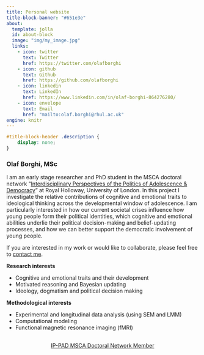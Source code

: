 ```yaml
---
title: Personal website
title-block-banner: "#651e3e"
about:
  template: jolla
  id: about-block
  image: "img/my_image.jpg"
  links:
    - icon: twitter
      text: Twitter
      href: https://twitter.com/olafborghi
    - icon: github
      text: Github
      href: https://github.com/olafborghi
    - icon: linkedin
      text: LinkedIn
      href: https://www.linkedin.com/in/olaf-borghi-864276280/
    - icon: envelope
      text: Email
      href: "mailto:olaf.borghi@rhul.ac.uk"  
engine: knitr
---
```


```css
#title-block-header .description {
    display: none;
}
```

::: {#about-block}
:::

### Olaf Borghi, MSc


I am an early stage researcher and PhD student in the MSCA doctoral network “[Interdisciplinary Perspectives of the Politics of Adolescence & Democracy](www.ippad.eu)” at Royal Holloway, University of London. In this project I investigate the relative contributions of cognitive and emotional traits to ideological thinking across the developmental window of adolescence. I am particularly interested in how our current societal crises influence how young people form their political identities, which cognitive and emotional abilities underlie their political decision-making and belief-updating processes, and how we can better support the democratic involvement of young people.

If you are interested in my work or would like to collaborate, please feel free to [contact me](mailto:olaf.borghi@rhul.ac.uk).

**Research interests**

- Cognitive and emotional traits and their development
- Motivated reasoning and Bayesian updating
- Ideology, dogmatism and political decision making

**Methodological interests**

- Experimental and longitudinal data analysis (using SEM and LMM)
- Computational modeling
- Functional magnetic resonance imaging (fMRI)


```{=html}
<div  style="margin: 30px; text-align: center;">
<a class="btn btn-primary" href="https://www.ippad.eu/" role="button" target="_blank" style="padding: 15px 30px;">IP-PAD MSCA Doctoral Network Member</a>
</div>
```

